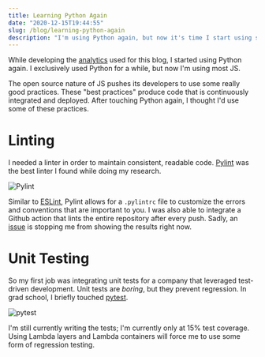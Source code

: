 ```yaml
---
title: Learning Python Again
date: "2020-12-15T19:44:55"
slug: /blog/learning-python-again
description: "I'm using Python again, but now it's time I start using some best practices."
---
```



While developing the [analytics](/projects/web/analytics) used for this blog, I started using Python again. I exclusively used Python for a while, but now I'm using most JS. 

The open source nature of JS pushes its developers to use some really good practices. These "best practices" produce code that is continuously integrated and deployed. After touching Python again, I thought I'd use some of these practices.

# Linting

I needed a linter in order to maintain consistent, readable code. [Pylint](https://pylint.org) was the best linter I found while doing my research.

![Pylint](./Pylint.svg)

Similar to [ESLint](https://eslint.org), Pylint allows for a `.pylintrc` file to customize the errors and conventions that are important to you. I was also able to integrate a Github action that lints the entire repository after every push. Sadly, an [issue](https://github.com/PyCQA/pylint/issues/3836) is stopping me from showing the results right now.

# Unit Testing

So my first job was integrating unit tests for a company that leveraged test-driven development. Unit tests are *boring*, but they prevent regression. In grad school, I briefly touched [pytest](https://docs.pytest.org/en/stable/).

![pytest](./pytest.svg)

<Docker />
<Jest /> 
<GithubActions />
<Github />
<Pylint />
<Eslint />
<Pytest />
<Vscode />

I'm still currently writing the tests; I'm currently only at 15% test coverage. Using Lambda layers and Lambda containers will force me to use some form of regression testing. 
